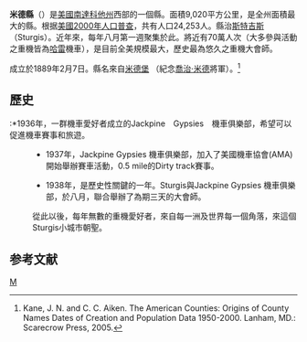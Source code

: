 {{noteTA
|T=zh-hans:米德县 (南达科他州);zh-hk:米德縣 (南達科他州);zh-tw:米德郡 (南達科他州);
}}
{{Otheruses|米德縣|subject=美國南達科他州的一個縣|other=同名的縣}}
<!--[[File:Map_of_South_Dakota_highlighting_Meade_County.svg|right]]-->
{{Infobox U.S. County
| en county = Meade County
| en state = South Dakota
| county = 米德縣
| state = 南達科他州
| seal =               <!--image of county seal -->
| founded year =  1889     <!-- if you include a reference, the year's wikilink won't work so add the [[|]] to the year -->
| founded date =       <!-- optional, syntax is: February 1 -->
| seat wl =  Sturgis          <!-- county seat; the WikiLink is created for you: "City" results in "[[City,_State|City]]" -->
| largest city wl =    <!-- largest city; the WikiLink is created for you: "City" results in "[[City,_State|City]]" -->
| area mi = 3482
| area km = 9020
| area land mi =3471 
| area land km = 8989
| area water mi = 12
| area water km = 31
| area percentage = 0.34%
| census yr = 2000
| pop = 24,253
| density mi =7 
| density km = 3
| time zone = Mountain
| UTC offset = -7     <!-- example: time zone = Central; UTC offset = -6; DST offset = -5  -->
| DST offset = -6
| footnotes = 
| web =www.meadecounty.org 
| named for = [[George_Meade|General George Meade]]}}
'''米德縣'''（{{lang-en|Meade County}}）是[[美國|美國]][[南達科他州|南達科他州]]西部的一個縣。面積9,020平方公里，是全州面積最大的縣。根据[[美國2000年人口普查|美國2000年人口普查]]，共有人口24,253人。縣治[[斯特吉斯_(南達科他州)|斯特吉斯]]（Sturgis）。近年來，每年八月第一週聚集於此。將近有70萬人次（大多參與活動之重機皆為[[哈雷|哈雷]]機車），是目前全美規模最大，歷史最為悠久之重機大會師。

成立於1889年2月7日。縣名來自[[米德堡|米德堡]] （紀念[[喬治·米德|喬治·米德]]將軍）。<ref>Kane, J. N. and C. C. Aiken. The American Counties: Origins of County Names Dates of Creation and Population Data 1950-2000. Lanham, MD.: Scarecrow Press, 2005.</ref>

==歷史==
:*1936年，一群機車愛好者成立的Jackpine　Gypsies　機車俱樂部，希望可以促進機車賽事和旅遊​​。
:
:*1937年，Jackpine Gypsies 機車俱樂部，加入了美國機車協會(AMA)開始舉辦賽車活動，0.5 mile的Dirty track賽事。
:
:*1938年，是歷史性關鍵的一年。Sturgis與Jackpine Gypsies 機車俱樂部，於八月，聯合舉辦了為期三天的大會師。
:
:從此以後，每年無數的重機愛好者，來自每一洲及世界每一個角落，來這個Sturgis小城市朝聖。

==参考文献==
<div class="references-small">
<references />
</div>
[[Category:南达科他州行政区划|M]]